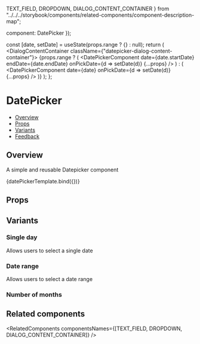   TEXT_FIELD,
  DROPDOWN,
  DIALOG_CONTENT_CONTAINER
} from "../../../storybook/components/related-components/component-description-map";

  component: DatePicker
});

  const [date, setDate] = useState(props.range ? {} : null);
  return (
    <DialogContentContainer className={"datepicker-dialog-content-container"}>
      {props.range ? (
        <DatePickerComponent date={date.startDate} endDate={date.endDate} onPickDate={d => setDate(d)} {...props} />
      ) : (
        <DatePickerComponent date={date} onPickDate={d => setDate(d)} {...props} />
      )}
    </DialogContentContainer>
  );
};

<Meta
  title="PICKERS/DatePicker"
  component={DatePickerComponent}
  argTypes={metaSettings.argTypes}
  decorators={metaSettings.decorators}
/>

<!--- Component template -->


<!--- Component documentation -->

# DatePicker

- [Overview](#overview)
- [Props](#props)
- [Variants](#variants)
- [Feedback](#feedback)

## Overview

A simple and reusable Datepicker component

<Canvas>
  <Story name="Overview">{datePickerTemplate.bind({})}</Story>
</Canvas>

## Props

<ArgsTable of={DatePickerComponent} />

## Variants

### Single day

Allows users to select a single date

<Canvas>
  <Story name="Single Day">
    <DatePicker />
  </Story>
</Canvas>

### Date range

Allows users to select a date range

<Canvas>
  <Story name="Date Range">
    <DatePicker range />
  </Story>
</Canvas>

### Number of months

<Canvas>
  <Story name="Number Of Months">
    <DatePicker numberOfMonths={2} />
  </Story>
</Canvas>

## Related components

<RelatedComponents componentsNames={[TEXT_FIELD, DROPDOWN, DIALOG_CONTENT_CONTAINER]} />
